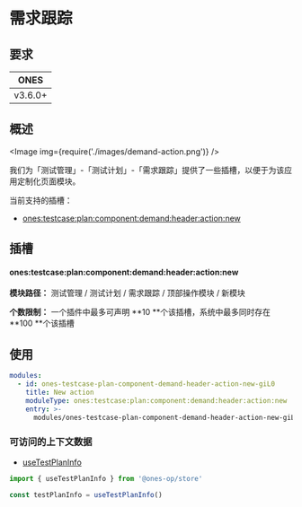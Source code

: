 # 需求跟踪


## 要求

| **ONES** |
| :------: |
| v3.6.0+  |

## 概述

<Image img={require('./images/demand-action.png')} />

我们为「测试管理」-「测试计划」-「需求跟踪」提供了一些插槽，以便于为该应用定制化页面模块。

当前支持的插槽：

- [ones:testcase:plan:component:demand:header:action:new](#onestestcaseplancomponentdemandheaderactionnew)

## 插槽

#### ones:testcase:plan:component:demand:header:action:new

**模块路径：** 测试管理 / 测试计划 / 需求跟踪 / 顶部操作模块 / 新模块

**个数限制：** 一个插件中最多可声明 **10 **个该插槽，系统中最多同时存在 **100 **个该插槽

## 使用

```yaml
modules:
  - id: ones-testcase-plan-component-demand-header-action-new-giL0
    title: New action
    moduleType: ones:testcase:plan:component:demand:header:action:new
    entry: >-
      modules/ones-testcase-plan-component-demand-header-action-new-giL0/index.html
```

### 可访问的上下文数据

- [useTestPlanInfo](../../../../../../reference/packages/store/store.md#useTestPlanInfo)

```ts
import { useTestPlanInfo } from '@ones-op/store'

const testPlanInfo = useTestPlanInfo()
```
